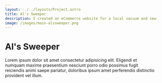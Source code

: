```yaml
---
layout: ../../layouts/Project.astro
title: Al's Sweeper
description: I created an eCommerce website for a local vacuum and sewing machine company. I decreased loading times by incorporating static site generation to serve products immediately.
image: /images/main-alssweeper.png
---
```



<GridCard>

# Al's Sweeper

Lorem ipsum dolor sit amet consectetur adipisicing elit. Eligendi et numquam maxime praesentium nesciunt porro odio possimus fugit reiciendis animi saepe pariatur, doloribus ipsum amet perferendis distinctio provident vel illum.

</GridCard>
